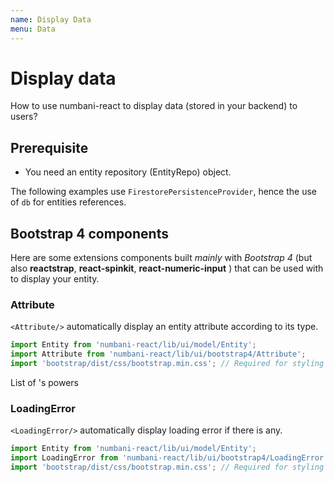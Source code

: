```yaml
---
name: Display Data
menu: Data
---
```



# Display data

How to use numbani-react to display data (stored in your backend) to users?

## Prerequisite

- <Link to="docs-data-concepts">You need an entity repository (EntityRepo) object.</Link>

The following examples use `FirestorePersistenceProvider`, hence the use of `db` for entities references.

## Bootstrap 4 components

Here are some extensions components built *mainly* with *Bootstrap 4* (but also **reactstrap**, **react-spinkit**, **react-numeric-input** )
that can be used with to display your entity.

### Attribute

`<Attribute/>` automatically display an entity attribute according to its type.

```javascript
import Entity from 'numbani-react/lib/ui/model/Entity';
import Attribute from 'numbani-react/lib/ui/bootstrap4/Attribute';
import 'bootstrap/dist/css/bootstrap.min.css'; // Required for styling
```

<Playground>
<Entity repo={heroesRepo} entityRef={db.collection("heroes").doc("batman")}>
List of <Attribute name="alias"/>'s powers
<Attribute name="powers"/>
</Entity>
</Playground>


### LoadingError

`<LoadingError/>` automatically display loading error if there is any.

```javascript
import Entity from 'numbani-react/lib/ui/model/Entity';
import LoadingError from 'numbani-react/lib/ui/bootstrap4/LoadingError';
import 'bootstrap/dist/css/bootstrap.min.css'; // Required for styling
```

<Playground>
<Entity repo={heroesRepo} entityRef={db.collection("heroes").doc("dontExist")}>
<LoadingError />
</Entity>
</Playground>